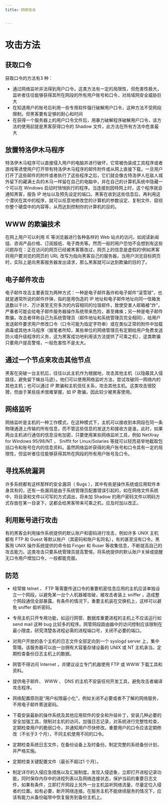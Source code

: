 ```yaml
---
title: 网络攻击


---
```


# 攻击方法

## 获取口令

获取口令的方法有3 种：

- 通过网络监听非法得到用户口令，这类方法有一定的局限性，但危害性极大，监听者往往能够获得其所在网段的所有用户账号和口令，对局域网安全威胁巨大
- 在知道用户的账号后利用一些专用软件强行破解用户口令，这种方法不受网段限制，但黑客要有足够的耐心和时间
- 在获得一个服务器上的用户口令文件后，用暴力破解程序破解用户口令，该方法的使用前提是黑客获得口令的 Shadow 文件，此方法在所有方法中危害最大

## 放置特洛伊木马程序

特洛伊木马程序可以直接侵入用户的电脑并进行破坏，它常被伪装成工具程序或者游戏等诱使用户打开带有特洛伊木马程序的邮件附件或从网上直接下载，一旦用户打开了这些邮件的附件或者执行了这些程序之后，它们就会像古特洛伊人在敌人城外留下的藏满士兵的木马一样留在自己的电脑中，并在自己的计算机系统中隐藏一个可以在 Windows
启动时悄悄执行的程序。当连接到因特网上时，这个程序就会通知黑客，报告 IP
地址以及预先设定的端口。黑客在收到这些信息后，再利用这个潜伏在其中的程序，就可以任意地修改您的计算机的参数设定、复制文件、窥视你整个硬盘中的内容等，从而达到控制你的计算机的目的。

## WWW 的欺骗技术

在网上用户可以利用 IE 等浏览器进行各种各样的 Web
站点的访问，如阅读新闻组、咨询产品价格、订阅报纸、电子商务等。然而一般的用户恐怕不会想到有这些问题存在：正在访问的网页已经被黑客篡改过，网页上的信息是虚假的!例如黑客将用户要浏览的网页的 URL
改写为指向黑客自己的服务器，当用户浏览目标网页时，实际上是向黑客服务器发出请求，那么黑客就可以达到欺骗的目的了。

## 电子邮件攻击

电子邮件攻击主要表现为两种方式：一种是电子邮件轰炸和电子邮件“滚雪球”，也就是通常所说的邮件炸弹，指的是用伪造的 IP
地址和电子邮件地址向同一信箱发送数以千计、万计甚至无穷多次的内容相同的垃圾邮件，致使受害人邮箱被“炸”，严重者可能会给电子邮件服务器操作系统带来危险，甚至瘫痪；另一种是电子邮件欺骗，攻击者佯称自己为系统管理员（邮件地址和系统管理员完全相同），给用户发送邮件要求用户修改口令（口令可能为指定字符串）或在类似正常的附件中加载病毒或其他木马程序（据笔者所知，某些单位的网络管理员有定期给用户免费发送防火墙升级程序的义务，这为黑客成功地利用该方法提供了可乘之机），这类欺骗只要用户提高警惕，一般危害性不是太大。

## 通过一个节点来攻击其他节点

黑客在突破一台主机后，往往以此主机作为根据地，攻击其他主机（以隐蔽其入侵路径，避免留下蛛丝马迹）。他们可以使用网络监听方法，尝试攻破同一网络内的其他主机；也可以通过 IP
欺骗和主机信任关系，攻击其他主机。这类攻击很狡猾，但由于某些技术很难掌握，如 IP 欺骗，因此较少被黑客使用。

## 网络监听

网络监听是主机的一种工作模式，在这种模式下，主机可以接收到本网段在同一条物理通道上传输的所有信息，而不管这些信息的发送方和接收方是谁。此时，如果两台主机进行通信的信息没有加密，只要使用某些网络监听工具，例如 NetXray
for Windows 95/98/NT ， Sniffit for Linux/Solaries
等就可以轻而易举地截取包括口令和账号在内的信息资料。虽然网络监听获得的用户账号和口令具有一定的局限性，但监听者往往能够获得其所在网段的所有用户账号及口令。

## 寻找系统漏洞

许多系统都有这样那样的安全漏洞（ Bugs ），其中有些是操作系统或应用软件本身具有的，还有一些漏洞是由于系统管理员配置错误引起的，如在网络文件系统中，将目录和文件以可写的方式调出，将未加 Shadow
的用户密码文件以明码方式存放在某一目录下，这都会给黑客带来可乘之机，应及时加以改正。

## 利用账号进行攻击

有的黑客会利用操作系统提供的默认账户和密码进行攻击，例如许多 UNIX 主机都有 FTP 和 Guest 等默认账户（其密码和账户名同名），有的甚至没有口令。黑客用 UNIX
操作系统提供的命令如 Finger 和 Ruser
等收集信息，不断提高自己的攻击能力。这类攻击只要系统管理员提高警惕，将系统提供的默认账户关掉或提醒无口令用户增加口令，一般都能克服。

## 防范

- 经常做 telnet 、 FTP
  等需要传送口令的重要机密信息应用的主机应该单独设立一个网段，以避免某一台个人机器被攻破，被攻击者装上 sniffer ，造成整个网段通信全部暴露。有条件的情况下，重要主机装在交换机上，这样可以避免 sniffer
  偷听密码。
- 专用主机只开专用功能，如运行网管、数据库重要进程的主机上不应该运行如 send mail 这种 bug 比较多的程序。网管网段路由器中的访问控制应该限制在最小限度，研究清楚各进程必需的进程端口号，关闭不必要的端口。

- 对用户开放的各个主机的日志文件全部定向到一个 syslogd server 上，集中管理。该服务器可以由一台拥有大容量存储设备的 UNIX 或 NT 主机承当。定期检查备份日志主机上的数据。
- 网管不得访问 Internet ，并建议设立专门机器使用 FTP 或 WWW 下载工具和资料。
- 提供电子邮件、 WWW 、 DNS 的主机不安装任何开发工具，避免攻击者编译攻击程序。
- 网络配置原则是“用户权限最小化”，例如关闭不必要或者不了解的网络服务，不用电子邮件寄送密码。
- 下载安装最新的操作系统及其他应用软件的安全和升级补丁，安装几种必要的安全加强工具，限制对主机的访问，加强日志记录，对系统进行完整性检查，定期检查用户的脆弱口令，并通知用户尽快修改。重要用户的口令应该定期修改（不长于3
  个月），不同主机使用不同的口令。
- 定期检查系统日志文件，在备份设备上及时备份。制定完整的系统备份计划，并严格实施。
- 定期检查关键配置文件（最长不超过1 个月）。
- 制定详尽的入侵应急措施以及汇报制度。发现入侵迹象，立即打开进程记录功能，同时保存内存中的进程列表以及网络连接状态，保护当前的重要日志文件，如果有条件，立即打开网段上另外一台主机监听网络流量，尽量定位入侵者的位置。如有必要，断开网络连接。在服务主机不能继续服务的情况下，应该有能力从备份磁带中恢复服务到备份主机上。

            